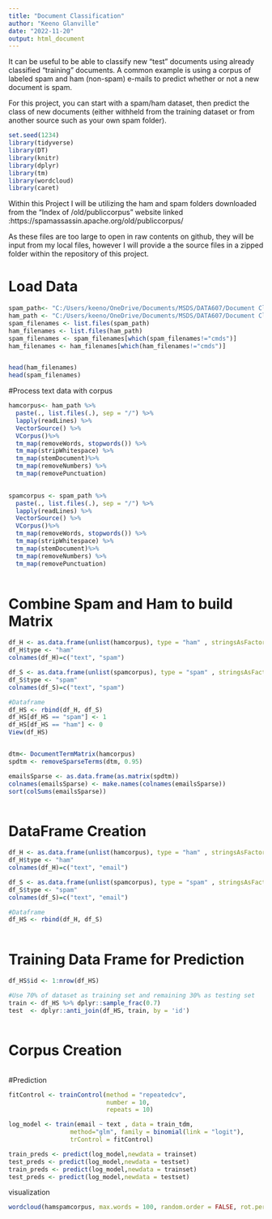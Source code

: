 ---
title: "Document Classification"
author: "Keeno Glanville"
date: "2022-11-20"
output: html_document
---
It can be useful to be able to classify new "test" documents using already classified "training" documents.  A common example is using a corpus of labeled spam and ham (non-spam) e-mails to predict whether or not a new document is spam.  

For this project, you can start with a spam/ham dataset, then predict the class of new documents (either withheld from the training dataset or from another source such as your own spam folder).
```{r setup, include=FALSE}
set.seed(1234)
library(tidyverse) 
library(DT)
library(knitr)
library(dplyr)
library(tm)
library(wordcloud)
library(caret)
```
Within this Project I will be utilizing the ham and spam folders downloaded from
the "Index of /old/publiccorpus" website linked :https://spamassassin.apache.org/old/publiccorpus/

As these files are too large to open in raw contents on github, they will be input
from my local files, however I will provide a the source files in a zipped folder
within the repository of this project.


# Load Data
```{r}
spam_path<- "C:/Users/keeno/OneDrive/Documents/MSDS/DATA607/Document Classification/spam_2"
ham_path <- "C:/Users/keeno/OneDrive/Documents/MSDS/DATA607/Document Classification/easy_ham"
spam_filenames <- list.files(spam_path)
ham_filenames <- list.files(ham_path)
spam_filenames <- spam_filenames[which(spam_filenames!="cmds")]
ham_filenames <- ham_filenames[which(ham_filenames!="cmds")]


head(ham_filenames)
head(spam_filenames)
```

#Process text data with corpus


```{r}
hamcorpus<- ham_path %>%
  paste(., list.files(.), sep = "/") %>%
  lapply(readLines) %>%
  VectorSource() %>%
  VCorpus()%>%
  tm_map(removeWords, stopwords()) %>%
  tm_map(stripWhitespace) %>%
  tm_map(stemDocument)%>%
  tm_map(removeNumbers) %>%
  tm_map(removePunctuation)
  

spamcorpus <- spam_path %>%
  paste(., list.files(.), sep = "/") %>%
  lapply(readLines) %>%
  VectorSource() %>%
  VCorpus()%>%
  tm_map(removeWords, stopwords()) %>%
  tm_map(stripWhitespace) %>%
  tm_map(stemDocument)%>%
  tm_map(removeNumbers) %>%
  tm_map(removePunctuation)
  


```

# Combine Spam and Ham to build Matrix


```{r}
df_H <- as.data.frame(unlist(hamcorpus), type = "ham" , stringsAsFactors = FALSE)
df_H$type <- "ham"
colnames(df_H)=c("text", "spam")

df_S <- as.data.frame(unlist(spamcorpus), type = "spam" , stringsAsFactors = FALSE)
df_S$type <- "spam"
colnames(df_S)=c("text", "spam")

#Dataframe
df_HS <- rbind(df_H, df_S)
df_HS[df_HS == "spam"] <- 1
df_HS[df_HS == "ham"] <- 0
View(df_HS)


dtm<- DocumentTermMatrix(hamcorpus)
spdtm <- removeSparseTerms(dtm, 0.95)

emailsSparse <- as.data.frame(as.matrix(spdtm))
colnames(emailsSparse) <- make.names(colnames(emailsSparse))
sort(colSums(emailsSparse))



```

# DataFrame Creation        
```{r}
df_H <- as.data.frame(unlist(hamcorpus), type = "ham" , stringsAsFactors = FALSE)
df_H$type <- "ham"
colnames(df_H)=c("text", "email")

df_S <- as.data.frame(unlist(spamcorpus), type = "spam" , stringsAsFactors = FALSE)
df_S$type <- "spam"
colnames(df_S)=c("text", "email")

#Dataframe
df_HS <- rbind(df_H, df_S)



```
# Training Data Frame for Prediction

```{r}

df_HS$id <- 1:nrow(df_HS)

#Use 70% of dataset as training set and remaining 30% as testing set 
train <- df_HS %>% dplyr::sample_frac(0.7)
test  <- dplyr::anti_join(df_HS, train, by = 'id')



```
# Corpus Creation

```{r}


```

#Prediction

```{r}

fitControl <- trainControl(method = "repeatedcv",
                           number = 10,
                           repeats = 10)

log_model <- train(email ~ text , data = train_tdm,
                 method="glm", family = binomial(link = "logit"),
                 trControl = fitControl)

train_preds <- predict(log_model,newdata = trainset)
test_preds <- predict(log_model,newdata = testset)
train_preds <- predict(log_model,newdata = trainset)
test_preds <- predict(log_model,newdata = testset)
```
visualization


```{r}
wordcloud(hamspamcorpus, max.words = 100, random.order = FALSE, rot.per=0.15, min.freq=5, colors = brewer.pal(8, "Dark2"))


```


```{r}



```


```{r}



```


```{r}



```


```{r}



```


```{r}



```


```{r}



```



